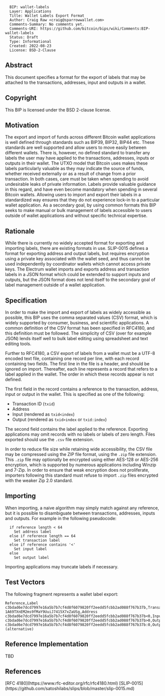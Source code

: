 <pre>
  BIP: wallet-labels
  Layer: Applications
  Title: Wallet Labels Export Format
  Author: Craig Raw <craig@sparrowwallet.com>
  Comments-Summary: No comments yet.
  Comments-URI: https://github.com/bitcoin/bips/wiki/Comments:BIP-wallet-labels
  Status: Draft
  Type: Informational
  Created: 2022-08-23
  License: BSD-2-Clause
</pre>

==Abstract==

This document specifies a format for the export of labels that may be attached to the transactions, addresses, input and outputs in a wallet.

==Copyright==

This BIP is licensed under the BSD 2-clause license.

==Motivation==

The export and import of funds across different Bitcoin wallet applications is well defined through standards such as BIP39, BIP32, BIP44 etc.
These standards are well supported and allow users to move easily between different wallets.
There is, however, no defined standard to transfer any labels the user may have applied to the transactions, addresses, inputs or outputs in their wallet.
The UTXO model that Bitcoin uses makes these labels particularly valuable as they may indicate the source of funds, whether received externally or as a result of change from a prior transaction.
In both cases, care must be taken when spending to avoid undesirable leaks of private information.
Labels provide valuable guidance in this regard, and have even become mandatory when spending in several Bitcoin wallets.
Allowing users to import and export their labels in a standardized way ensures that they do not experience lock-in to a particular wallet application.
As a secondary goal, by using common formats this BIP seeks to make manual or bulk management of labels accessible to users outside of wallet applications and without specific technical expertise.

==Rationale==

While there is currently no widely accepted format for exporting and importing labels, there are existing formats in use.
SLIP-0015 defines a format for exporting address and output labels, but requires encryption using a private key associated with the wallet seed, and thus cannot be used independently by coordinator wallets which cannot access private keys.
The Electrum wallet imports and exports address and transaction labels in a JSON format which could be extended to support inputs and outputs, but the JSON format does not lend itself to the secondary goal of label management outside of a wallet application.

==Specification==

In order to make the import and export of labels as widely accessible as possible, this BIP uses the comma separated values (CSV) format, which is widely supported by consumer, business, and scientific applications.
A common definition of the CSV format has been specified in RFC4180, and this definition must be followed.
The simplicity of CSV (over for example JSON) lends itself well to bulk label editing using spreadsheet and text editing tools.

Further to RFC4180, a CSV export of labels from a wallet must be a UTF-8 encoded text file, containing one record per line, with each record containing two fields.
The first line in the file is a header, and should be ignored on import.
Thereafter, each line represents a record that refers to a label applied in the wallet.
The order in which these records appear is not defined.

The first field in the record contains a reference to the transaction, address, input or output in the wallet.
This is specified as one of the following:
* Transaction ID (<tt>txid</tt>)
* Address
* Input (rendered as <tt>txid<index</tt>)
* Output (rendered as <tt>txid>index</tt> or <tt>txid:index</tt>)

The second field contains the label applied to the reference. 
Exporting applications may omit records with no labels or labels of zero length.
Files exported should use the <tt>.csv</tt> file extension.

In order to reduce file size while retaining wide accessibility, the CSV file may be compressed using the ZIP file format, using the <tt>.zip</tt> file extension.
This <tt>.zip</tt> file may optionally be encrypted using either AES-128 or AES-256 encryption, which is supported by numerous applications including Winzip and 7-Zip.
In order to ensure that weak encryption does not proliferate, importers following this standard must refuse to import <tt>.zip</tt> files encrypted with the weaker Zip 2.0 standard.

==Importing==

When importing, a naive algorithm may simply match against any reference, but it is possible to disambiguate between transactions, addresses, inputs and outputs. 
For example in the following pseudocode:
<pre>
  if reference length < 64
    Set address label
  else if reference length == 64
    Set transaction label
  else if reference contains '<'
    Set input label
  else
    Set output label
</pre>

Importing applications may truncate labels if necessary.

==Test Vectors==

The following fragment represents a wallet label export:
<pre>
Reference,Label
c3bdad6e7dcd7997e16a5b7b7cf4d8f6079820ff2eedd5fcbb2ad088f767b37b‎,Transaction
1A69TXnEM2ms9fMaY9UuiJ7415X7xZaUSg,Address
c3bdad6e7dcd7997e16a5b7b7cf4d8f6079820ff2eedd5fcbb2ad088f767b37b‎<0,Input
c3bdad6e7dcd7997e16a5b7b7cf4d8f6079820ff2eedd5fcbb2ad088f767b37b‎>0,Output
c3bdad6e7dcd7997e16a5b7b7cf4d8f6079820ff2eedd5fcbb2ad088f767b37b‎:0,Output (alternative)
</pre>

==Reference Implementation==

TBD

==References==

[RFC 4180](https://www.rfc-editor.org/rfc/rfc4180.html)
[SLIP-0015](https://github.com/satoshilabs/slips/blob/master/slip-0015.md)
